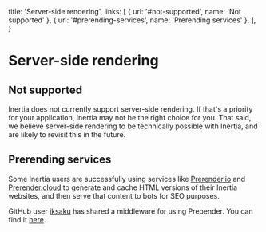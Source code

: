
  title: 'Server-side rendering',
  links: [
    { url: '#not-supported', name: 'Not supported' },
    { url: '#prerending-services', name: 'Prerending services' },
  ],
}

# Server-side rendering

## Not supported

Inertia does not currently support server-side rendering. If that's a priority for your application, Inertia may not be the right choice for you. That said, we believe server-side rendering to be technically possible with Inertia, and are likely to revisit this in the future.

## Prerending services

Some Inertia users are successfully using services like [Prerender.io](https://prerender.io) and [Prerender.cloud](https://www.prerender.cloud) to generate and cache HTML versions of their Inertia websites, and then serve that content to bots for SEO purposes.

GitHub user [iksaku](https://gist.github.com/iksaku) has shared a middleware for using Prepender. You can find it [here](https://gist.github.com/iksaku/5efaede73f694942f3ea22af75a18c41).